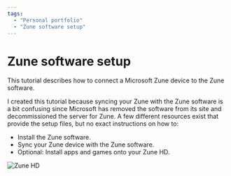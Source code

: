 ```yaml
---
tags:
  - "Personal portfolio"
  - "Zune software setup"
---
```


# Zune software setup

This tutorial describes how to connect a Microsoft Zune device to the Zune software.

I created this tutorial because syncing your Zune with the Zune software is a bit confusing since Microsoft has removed the software from its site and decommissioned the server for Zune. A few different resources exist that provide the setup files, but no exact instructions on how to:

- Install the Zune software.
- Sync your Zune device with the Zune software.
- Optional: Install apps and games onto your Zune HD.

![Zune HD](https://github.com/josh-wong/zune-software-setup/blob/main/docs/assets/screenshots/zune-hd.jpg?raw=true)
